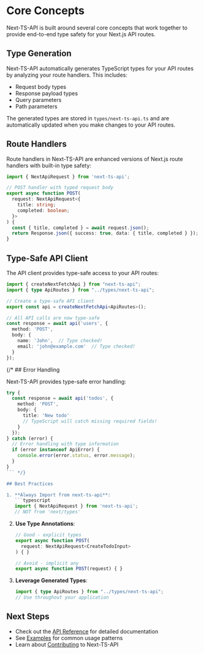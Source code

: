 # Core Concepts

Next-TS-API is built around several core concepts that work together to provide end-to-end type safety for your Next.js API routes.

## Type Generation

Next-TS-API automatically generates TypeScript types for your API routes by analyzing your route handlers. This includes:

- Request body types
- Response payload types
- Query parameters
- Path parameters

The generated types are stored in `types/next-ts-api.ts` and are automatically updated when you make changes to your API routes.

## Route Handlers

Route handlers in Next-TS-API are enhanced versions of Next.js route handlers with built-in type safety:

```typescript
import { NextApiRequest } from 'next-ts-api';

// POST handler with typed request body
export async function POST(
  request: NextApiRequest<{
    title: string;
    completed: boolean;
  }>
) {
  const { title, completed } = await request.json();
  return Response.json({ success: true, data: { title, completed } });
}
```

## Type-Safe API Client

The API client provides type-safe access to your API routes:

```typescript
import { createNextFetchApi } from "next-ts-api";
import { type ApiRoutes } from "../types/next-ts-api";

// Create a type-safe API client
export const api = createNextFetchApi<ApiRoutes>();

// All API calls are now type-safe
const response = await api('users', {
  method: 'POST',
  body: {
    name: 'John',  // Type checked!
    email: 'john@example.com'  // Type checked!
  }
});
```

{/* ## Error Handling

Next-TS-API provides type-safe error handling:

```typescript
try {
  const response = await api('todos', {
    method: 'POST',
    body: {
      title: 'New todo'
      // TypeScript will catch missing required fields!
    }
  });
} catch (error) {
  // Error handling with type information
  if (error instanceof ApiError) {
    console.error(error.status, error.message);
  }
}
``` */}

## Best Practices

1. **Always Import from next-ts-api**:
   ```typescript
   import { NextApiRequest } from 'next-ts-api';
   // NOT from 'next/types'
   ```

2. **Use Type Annotations**:
   ```typescript
   // Good - explicit types
   export async function POST(
     request: NextApiRequest<CreateTodoInput>
   ) { }
   
   // Avoid - implicit any
   export async function POST(request) { }
   ```

3. **Leverage Generated Types**:
   ```typescript
   import { type ApiRoutes } from "../types/next-ts-api";
   // Use throughout your application
   ```

## Next Steps

- Check out the [API Reference](/docs/api-reference) for detailed documentation
- See [Examples](/docs/examples) for common usage patterns
- Learn about [Contributing](/docs/contributing) to Next-TS-API 